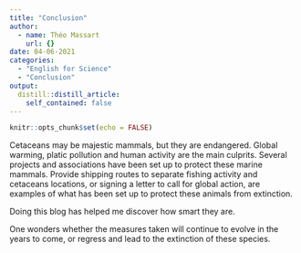 ```yaml
---
title: "Conclusion"
author:
  - name: Théo Massart
    url: {}
date: 04-06-2021
categories:
  - "English for Science"
  - "Conclusion"
output:
  distill::distill_article:
    self_contained: false
---
```


```r
knitr::opts_chunk$set(echo = FALSE)
```

   Cetaceans may be majestic mammals, but they are endangered. Global warming, platic pollution and human activity are the main culprits. Several projects and associations have been set up to protect these marine mammals. Provide shipping routes to separate fishing activity and cetaceans locations, or signing a letter to call for global action, are examples of what has been set up to protect these animals from extinction. 

Doing this blog has helped me discover how smart they are.

One wonders whether the measures taken will continue to evolve in the years to come, or regress and lead to the extinction of these species.
